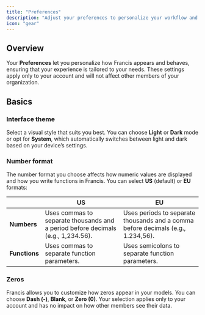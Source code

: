 ```yaml
---
title: "Preferences"
description: "Adjust your preferences to personalize your workflow and move faster."
icon: "gear"
---
```


## Overview

Your **Preferences** let you personalize how Francis appears and behaves, ensuring that your experience is tailored to your needs. These settings apply only to your account and will not affect other members of your organization.

## Basics

### Interface theme

Select a visual style that suits you best. You can choose **Light** or **Dark** mode or opt for **System**, which automatically switches between light and dark based on your device’s settings.

### Number format

The number format you choose affects how numeric values are displayed and how you write functions in Francis. You can select **US** (default) or **EU** formats:

|               | US                                                                               | EU                                                                               |
| ------------- | -------------------------------------------------------------------------------- | -------------------------------------------------------------------------------- |
| **Numbers**   | Uses commas to separate thousands and a period before decimals (e.g., 1,234.56). | Uses periods to separate thousands and a comma before decimals (e.g., 1.234,56). |
| **Functions** | Uses commas to separate function parameters.                                     | Uses semicolons to separate function parameters.                                 |

### Zeros

Francis allows you to customize how zeros appear in your models. You can choose **Dash (-)**, **Blank**, or **Zero (0)**. Your selection applies only to your account and has no impact on how other members see their data.